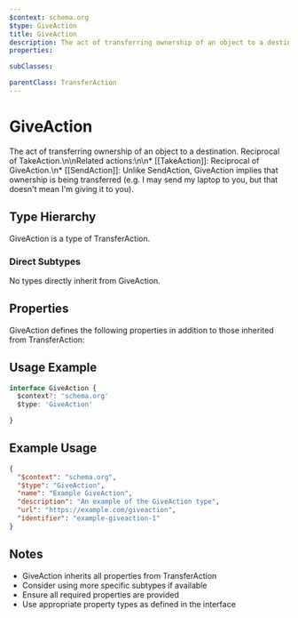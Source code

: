 ```yaml
---
$context: schema.org
$type: GiveAction
title: GiveAction
description: The act of transferring ownership of an object to a destination. Reciprocal of TakeAction.\n\nRelated actions:\n\n* [[TakeAction]]: Reciprocal of GiveAction.\n* [[SendAction]]: Unlike SendAction, GiveAction implies that ownership is being transferred (e.g. I may send my laptop to you, but that doesn't mean I'm giving it to you).
properties:

subClasses:

parentClass: TransferAction
---
```


# GiveAction

The act of transferring ownership of an object to a destination. Reciprocal of TakeAction.\n\nRelated actions:\n\n* [[TakeAction]]: Reciprocal of GiveAction.\n* [[SendAction]]: Unlike SendAction, GiveAction implies that ownership is being transferred (e.g. I may send my laptop to you, but that doesn't mean I'm giving it to you).

## Type Hierarchy

GiveAction is a type of TransferAction.

### Direct Subtypes

No types directly inherit from GiveAction.

## Properties

GiveAction defines the following properties in addition to those inherited from TransferAction:



## Usage Example

```typescript
interface GiveAction {
  $context?: 'schema.org'
  $type: 'GiveAction'

}
```

## Example Usage

```json
{
  "$context": "schema.org",
  "$type": "GiveAction",
  "name": "Example GiveAction",
  "description": "An example of the GiveAction type",
  "url": "https://example.com/giveaction",
  "identifier": "example-giveaction-1"
}
```

## Notes

- GiveAction inherits all properties from TransferAction
- Consider using more specific subtypes if available
- Ensure all required properties are provided
- Use appropriate property types as defined in the interface
